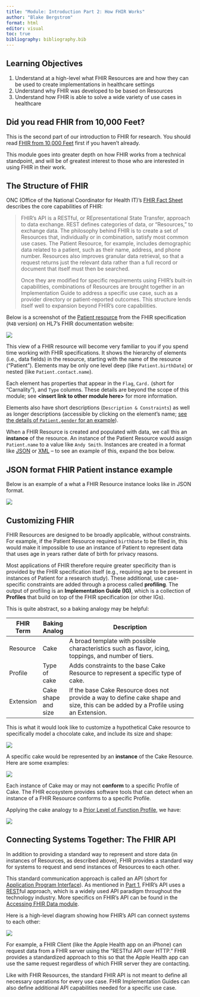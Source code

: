 ```yaml
---
title: "Module: Introduction Part 2: How FHIR Works"
author: "Blake Bergstrom"
format: html
editor: visual
toc: true
bibliography: bibliography.bib
---
```


::: callout-tip
## Learning Objectives

1.  Understand at a high-level what FHIR Resources are and how they can be used to create implementations in healthcare settings
2.  Understand why FHIR was developed to be based on Resources
3.  Understand how FHIR is able to solve a wide variety of use cases in healthcare
:::

::: callout-important
## Did you read FHIR from 10,000 Feet?

This is the second part of our introduction to FHIR for research. You should read [FHIR from 10,000 Feet](..//10-intro–intro-part-1-what-is-fhir/index.html) first if you haven't already.

This module goes into greater depth on how FHIR works from a technical standpoint, and will be of greatest interest to those who are interested in using FHIR in their work.
:::

## The Structure of FHIR

ONC (Office of the National Coordinator for Health IT)'s [FHIR Fact Sheet](https://www.healthit.gov/sites/default/files/page/2021-04/What%20Is%20FHIR%20Fact%20Sheet.pdf) describes the core capabilities of FHIR:

> FHIR's API is a RESTful, or REpresentational State Transfer, approach to data exchange. REST defines categories of data, or "Resources," to exchange data. The philosophy behind FHIR is to create a set of Resources that, individually or in combination, satisfy most common use cases. The Patient Resource, for example, includes demographic data related to a patient, such as their name, address, and phone number. Resources also improves granular data retrieval, so that a request returns just the relevant data rather than a full record or document that itself must then be searched.
>
> Once they are modified for specific requirements using FHIR's built-in capabilities, combinations of Resources are brought together in an Implementation Guide to address a specific use case, such as a provider directory or patient-reported outcomes. This structure lends itself well to expansion beyond FHIR's core capabilities.

Below is a screenshot of the [Patient resource](https://www.hl7.org/fhir/R4B/patient.html) from the FHIR specification (`R4B` version) on HL7's FHIR documentation website:

[![](images/R4_Patient.png){fig-alt="Screenshot of Resource Contents table of the Patient resource in the FHIR R4B specification"}](https://www.hl7.org/fhir/R4B/patient.html)

This view of a FHIR resource will become very familiar to you if you spend time working with FHIR specifications. It shows the hierarchy of elements (i.e., data fields) in the resource, starting with the name of the resource ("Patient"). Elements may be only one level deep (like `Patient.birthDate`) or nested (like `Patient.contact.name`).

Each element has properties that appear in the `Flag`, `Card.` (short for "Carnality"), and `Type` columns. These details are beyond the scope of this module; see **\<insert link to other module here\>** for more information.

Elements also have short descriptions (`Description & Constraints`) as well as longer descriptions (accessible by clicking on the element's name; [see the details of `Patient.gender` for an example](https://www.hl7.org/fhir/R4B/patient-definitions.html#Patient.gender)).

When a FHIR Resource is created and populated with data, we call this an **instance** of the resource. An instance of the Patient Resource would assign `Patient.name` to a value like `Andy Smith`. Instances are created in a format like [JSON](https://en.wikipedia.org/wiki/JSON) or [XML](https://en.wikipedia.org/wiki/XML) -- to see an example of this, expand the box below.

::: {.callout-caution collapse="true"}
## JSON format FHIR Patient instance example

Below is an example of a what a FHIR Resource instance looks like in JSON format.

![](images/fhir_resource_json.png)
:::

## Customizing FHIR

FHIR Resources are designed to be broadly applicable, without constraints. For example, if the Patient Resource required `birthDate` to be filled in, this would make it impossible to use an instance of Patient to represent data that uses age in years rather date of birth for privacy reasons.

Most applications of FHIR therefore require greater specificity than is provided by the FHIR specification itself (e.g., requiring age to be present in instances of Patient for a research study). These additional, use case-specific constraints are added through a process called **profiling**. The output of profiling is an **Implementation Guide (IG)**, which is a collection of **Profiles** that build on top of the FHIR specification (or other IGs).

This is quite abstract, so a baking analogy may be helpful:

| FHIR Term | Baking Analog       | Description                                                                                                                        |
|-----------|---------------------|------------------------------------------------------------------------------------------------------------------------------------|
| Resource  | Cake                | A broad template with possible characteristics such as flavor, icing, toppings, and number of tiers.                               |
| Profile   | Type of cake        | Adds constraints to the base Cake Resource to represent a specific type of cake.                                                   |
| Extension | Cake shape and size | If the base Cake Resource does not provide a way to define cake shape and size, this can be added by a Profile using an Extension. |

This is what it would look like to customize a hypothetical Cake resource to specifically model a chocolate cake, and include its size and shape:

![](images/cake_analogy_profiles.png)

<!--# We will likely want to remake this graphic and combine with the table above to have it be more native web vs. text-as-image. -->

A specific cake would be represented by an **instance** of the Cake Resource. Here are some examples:

![](images/cake_analogy_instances.png)

Each instance of Cake may or may not **conform** to a specific Profile of Cake. The FHIR ecosystem provides software tools that can detect when an instance of a FHIR Resource conforms to a specific Profile.

Applying the cake analogy to a [Prior Level of Function Profile](http://build.fhir.org/ig/HL7/fhir-pacio-functional-status/StructureDefinition-pacio-nhfs.html), we have:

![](images/cake_analogy_prior_level_of_function.png)

## Connecting Systems Together: The FHIR API

In addition to providing a standard way to represent and store data (in instances of Resources, as described above), FHIR provides a standard way for systems to request and send instances of Resources to each other.

This standard communication approach is called an API (short for [Application Program Interface](https://en.wikipedia.org/wiki/API)). As mentioned in [Part 1](modules/10-intro--intro-part-1-what-is-fhir), FHIR's API uses a [REST](https://en.wikipedia.org/wiki/Representational_state_transfer)ful approach, which is a widely used API paradigm throughout the technology industry. More specifics on FHIR's API can be found in the [Accessing FHIR Data module](modules/10-intro--accessing-fhir-data).

Here is a high-level diagram showing how FHIR's API can connect systems to each other:

![](images/fhir_information_flow.png)

For example, a FHIR Client (like the Apple Health app on an iPhone) can request data from a FHIR server using the "RESTful API over HTTP." FHIR provides a standardized approach to this so that the Apple Health app can use the same request regardless of which FHIR server they are contacting.

Like with FHIR Resources, the standard FHIR API is not meant to define all necessary operations for every use case. FHIR Implementation Guides can also define additional API capabilities needed for a specific use case.
